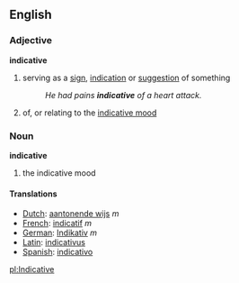 ==English==
===Adjective===
'''indicative'''
# serving as a [[sign]], [[indication]] or [[suggestion]] of something
#:''He had pains '''indicative''' of a heart attack.''
#{{grammar}} of, or relating to the [[indicative mood]]

===Noun===
'''indicative'''
#{{grammar}} the indicative mood

====Translations====
*[[Dutch]]: [[aantonende wijs]] ''m''
*[[French]]: [[indicatif]] ''m''
*[[German]]: [[Indikativ]] ''m''	
*[[Latin]]: [[indicativus]]
*[[Spanish]]: [[indicativo]]

[[pl:Indicative]]